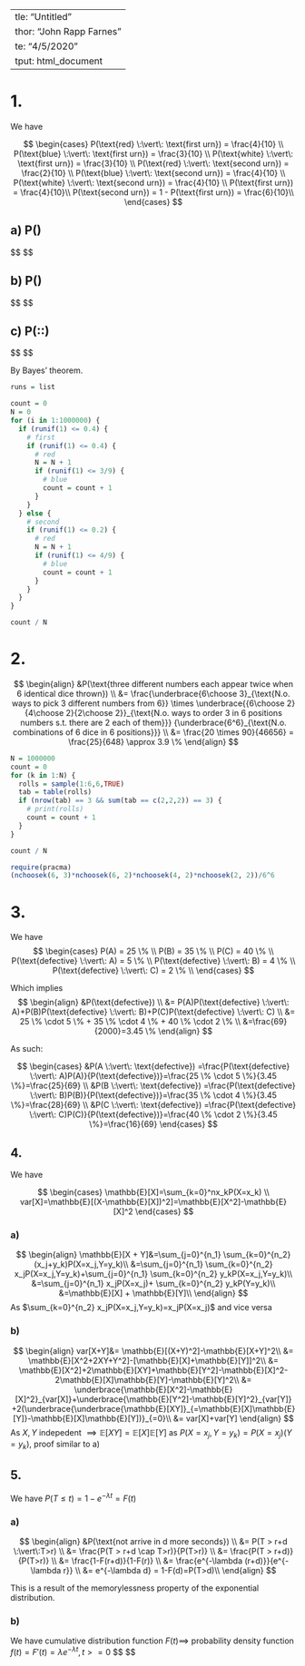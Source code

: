   ---
title: "Untitled"
author: "John Rapp Farnes"
date: "4/5/2020"
output: html_document
---

# 1.

We have

$$
\begin{cases}
P(\text{red} \:\vert\: \text{first urn}) = \frac{4}{10} \\
P(\text{blue} \:\vert\: \text{first urn}) = \frac{3}{10} \\
P(\text{white} \:\vert\: \text{first urn}) = \frac{3}{10} \\
P(\text{red} \:\vert\: \text{second urn}) = \frac{2}{10} \\
P(\text{blue} \:\vert\: \text{second urn}) = \frac{4}{10} \\
P(\text{white} \:\vert\: \text{second urn}) = \frac{4}{10} \\
P(\text{first urn}) = \frac{4}{10}\\
P(\text{second urn}) = 1 - P(\text{first urn}) = \frac{6}{10}\\
\end{cases}
$$

## a) P(\text{both red})

$$
\begin{align}
& P(\text{both red}) \\
&=P(\text{first red} \cap \text{second red}) \\
&=P(\text{first urn})P(\text{first red} \cap \text{second red} \:\vert\: \text{first urn}) + P(\text{second urn})P(\text{first red} \cap \text{second red} \:\vert\: \text{second urn}) \\
&=\frac{4}{10}P(\text{first red}\:\vert\: \text{first urn})P( \text{second red} \:\vert\: \text{first red} \cap \text{first urn}) + \frac{6}{10}P(\text{first red}\:\vert\: \text{second urn})P( \text{second red} \:\vert\: \text{first red} \cap \text{second urn}) \\

&=\frac{4}{10}\frac{4}{10}\frac{3}{9} + \frac{6}{10}\frac{2}{10}\frac{1}{9} \\
&=\frac{1}{15} = 6.\bar{66} \%
\end{align}
$$

## b) P(\text{second blue})

$$
\begin{align}
& P(\text{second blue}) \\

&= P(\text{first blue})P(\text{second blue}\:\vert\:\text{first blue}) + P(\text{first not blue})P(\text{second blue} \:\vert\: \text{first not bblue}) \\

&= P(\text{first urn})[ P(\text{first blue}\:\vert\:\text{first urn})P(\text{second blue}\:\vert\:\text{first blue}\cap \text{first urn}) + P(\text{first not blue}\:\vert\:\text{first urn})P(\text{second blue} \:\vert\: \text{first not blue}\cap \text{first urn})] \\
&+ P(\text{second urn})[ P(\text{first blue}\:\vert\:\text{second urn})P(\text{second blue}\:\vert\:\text{first blue}\cap \text{second urn}) + P(\text{first not blue}\:\vert\:\text{second urn})P(\text{second blue} \:\vert\: \text{first not blue}\cap \text{second urn})] \\

&=\frac{4}{10}[\frac{3}{10}\frac{2}{9} + \frac{7}{10}\frac{3}{9}] + \frac{6}{10}[ \frac{4}{10}\frac{3}{9} + \frac{6}{10}\frac{4}{9}] \\
&=\frac{9}{25}=36 \%

\end{align}
$$

## c) P(\text{second blue}\:\vert\:\text{first red})

$$
\begin{align}
& P(\text{second blue}\:\vert\:\text{first red}) \\
&=P(\text{second blue}\:\vert\:\text{first red} \cap \text{first urn})P(\text{first urn}\:\vert\:\text{first red}) \\
&+P(\text{second blue}\:\vert\:\text{first red} \cap \text{secod urn})P(\text{secod urn}\:\vert\:\text{first red}) \\
&=\frac{3}{9}\frac{P(\text{first red}\:\vert\:\text{first urn})P(\text{first urn})}{P(\text{first red})} +\frac{4}{9}[1-P(\text{first urn}\:\vert\:\text{first red})] \\
&=\frac{3}{9}\underbrace{\frac{\frac{4}{10}\cdot\frac{4}{10}}{\frac{4}{10}\frac{4}{10}+\frac{6}{10}\frac{2}{10}}}_{=\frac{4}{7}}   +\frac{4}{9}[1-\underbrace{P(\text{first urn}\:\vert\:\text{first red})}_{=\frac{4}{7}}] \\
&=\frac{3}{9}\frac{4}{7}   +\frac{4}{9}\frac{3}{7} \\
&=\frac{8}{21} \approx 38.1 \%

\end{align}
$$

By Bayes' theorem.

```r
runs = list

count = 0
N = 0
for (i in 1:1000000) {
  if (runif(1) <= 0.4) {
    # first
    if (runif(1) <= 0.4) {
      # red
      N = N + 1
      if (runif(1) <= 3/9) {
        # blue
        count = count + 1
      }
    }
  } else {
    # second
    if (runif(1) <= 0.2) {
      # red
      N = N + 1
      if (runif(1) <= 4/9) {
        # blue
        count = count + 1
      }
    }
  }
}

count / N
```

# 2.

$$
\begin{align}
&P(\text{three different numbers each appear twice when 6 identical dice thrown}) \\
&= \frac{\underbrace{6\choose 3}_{\text{N.o. ways to pick 3 different numbers from 6}} \times \underbrace{{6\choose 2}{4\choose 2}{2\choose 2}}_{\text{N.o. ways to order 3 in 6 positions numbers s.t. there are 2 each of them}}}
{\underbrace{6^6}_{\text{N.o. combinations of 6 dice in 6 positions}}} \\
&= \frac{20 \times 90}{46656} = \frac{25}{648} \approx 3.9 \%
\end{align}
$$

```r
N = 1000000
count = 0
for (k in 1:N) {
  rolls = sample(1:6,6,TRUE)
  tab = table(rolls)
  if (nrow(tab) == 3 && sum(tab == c(2,2,2)) == 3) {
    # print(rolls)
    count = count + 1
  }
}

count / N
```

```r
require(pracma)
(nchoosek(6, 3)*nchoosek(6, 2)*nchoosek(4, 2)*nchoosek(2, 2))/6^6
```

# 3.
We have
$$
\begin{cases}
P(A) = 25 \% \\
P(B) = 35 \% \\
P(C) = 40 \% \\
P(\text{defective} \:\vert\: A) = 5 \% \\
P(\text{defective} \:\vert\: B) = 4 \% \\
P(\text{defective} \:\vert\: C) = 2 \% \\
\end{cases}
$$

Which implies
$$
\begin{align}
&P(\text{defective}) \\
&= P(A)P(\text{defective} \:\vert\: A)+P(B)P(\text{defective} \:\vert\: B)+P(C)P(\text{defective} \:\vert\: C) \\
&= 25 \% \cdot 5 \% + 35 \% \cdot 4 \% + 40 \% \cdot 2 \% \\
&=\frac{69}{2000}=3.45 \%
\end{align}
$$



As such:

$$
\begin{cases}
&P(A \:\vert\: \text{defective}) =\frac{P(\text{defective} \:\vert\: A)P(A)}{P(\text{defective})}=\frac{25 \% \cdot 5 \%}{3.45 \%}=\frac{25}{69} \\
&P(B \:\vert\: \text{defective}) =\frac{P(\text{defective} \:\vert\: B)P(B)}{P(\text{defective})}=\frac{35 \% \cdot 4 \%}{3.45 \%}=\frac{28}{69} \\
&P(C \:\vert\: \text{defective}) =\frac{P(\text{defective} \:\vert\: C)P(C)}{P(\text{defective})}=\frac{40 \% \cdot 2 \%}{3.45 \%}=\frac{16}{69}
\end{cases}
$$

## 4.

We have 

$$
\begin{cases}
\mathbb{E}[X]=\sum_{k=0}^nx_kP(X=x_k) \\
var[X]=\mathbb{E}[(X-\mathbb{E}[X])^2]=\mathbb{E}[X^2]-\mathbb{E}[X]^2
\end{cases}
$$

### a)
$$
\begin{align}
\mathbb{E}[X + Y]&=\sum_{j=0}^{n_1} \sum_{k=0}^{n_2} (x_j+y_k)P(X=x_j,Y=y_k)\\
&=\sum_{j=0}^{n_1} \sum_{k=0}^{n_2} x_jP(X=x_j,Y=y_k)+\sum_{j=0}^{n_1} \sum_{k=0}^{n_2} y_kP(X=x_j,Y=y_k)\\
&=\sum_{j=0}^{n_1} x_jP(X=x_j)+ \sum_{k=0}^{n_2} y_kP(Y=y_k)\\
&=\mathbb{E}[X] + \mathbb{E}[Y]\\
\end{align}
$$
As $\sum_{k=0}^{n_2} x_jP(X=x_j,Y=y_k)=x_jP(X=x_j)$ and vice versa

### b)
$$
\begin{align}
var[X+Y]&= \mathbb{E}[(X+Y)^2]-\mathbb{E}[X+Y]^2\\
&= \mathbb{E}[X^2+2XY+Y^2]-[\mathbb{E}[X]+\mathbb{E}[Y]]^2\\
&= \mathbb{E}[X^2]+2\mathbb{E}[XY]+\mathbb{E}[Y^2]-\mathbb{E}[X]^2-2\mathbb{E}[X]\mathbb{E}[Y]-\mathbb{E}[Y]^2\\
&= \underbrace{\mathbb{E}[X^2]-\mathbb{E}[X]^2}_{var[X]}+\underbrace{\mathbb{E}[Y^2]-\mathbb{E}[Y]^2}_{var[Y]}
    +2(\underbrace{\underbrace{\mathbb{E}[XY]}_{=\mathbb{E}[X]\mathbb{E}[Y]}-\mathbb{E}[X]\mathbb{E}[Y])}_{=0}\\
&= var[X]+var[Y]
\end{align}
$$
As $X, Y$ indepedent $\implies \mathbb{E}[XY]=\mathbb{E}[X]\mathbb{E}[Y]$ as $P(X=x_j,Y=y_k)=P(X=x_j)(Y=y_k)$, proof similar to a)

## 5.
We have $P(T \le t)=1-e^{-\lambda t}=F(t)$

### a)
$$
\begin{align}
&P(\text{not arrive in d more seconds}) \\
&= P(T > r+d \:\vert\:T>r) \\
&= \frac{P(T > r+d \cap T>r)}{P(T>r)} \\
&= \frac{P(T > r+d)}{P(T>r)} \\
&= \frac{1-F(r+d)}{1-F(r)} \\
&= \frac{e^{-\lambda (r+d)}}{e^{-\lambda r}} \\
&= e^{-\lambda d} = 1-F(d)=P(T>d)\\
\end{align}
$$

This is a result of the memorylessness property of the exponential distribution.

### b)

We have cumulative distribution function $F(t) \implies$ probability density function $f(t)=F'(t)=\lambda e^{-\lambda t}, t>=0$
$$
\begin{align}
\mathbb{E}[T]&=\int_0^\infty t f(t) dt \\
&=\int_0^\infty t \lambda e^{-\lambda t} dt \\
&= - \big[ t e^{-\lambda t}\big]_0^\infty +\int_0^\infty e^{-\lambda t}dt \\

&= -\big[\underbrace{\lim_{t \to \infty} t e^{-\lambda t}}_{=0} - \underbrace{\lim_{t \to 0} t e^{-\lambda t}}_{=0}\big] +\big[ -\frac{e^{-\lambda t}}{\lambda}\big]_0^\infty \\
&= \frac{1}{\lambda}(\underbrace{\lim_{t \to \infty} -e^{-\lambda t}}_{=0} + \underbrace{\lim_{t \to 0} e^{-\lambda t}}_{=1}) \\
&= \frac{1}{\lambda}
\end{align}
$$

